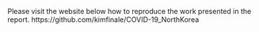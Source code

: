 Please visit the website below how to reproduce the work presented in the report. 
https://github.com/kimfinale/COVID-19_NorthKorea
